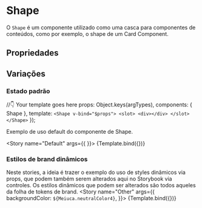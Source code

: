 

<Meta title="BaseComponents/Shape" component={Shape} />

# Shape
O `Shape` é um componente utilizado como uma casca para componentes de conteúdos, como por exemplo, o shape de um Card Component.
## Propriedades

<ArgsTable of={Shape} />

## Variações

### Estado padrão

   //👇 Your template goes here
     props: Object.keys(argTypes),
    components: { Shape },
    template: `
      <Shape v-bind="$props">
      <slot>
          <div></div>
        </slot>
      </Shape>
      `
    });


Exemplo de uso default do componente de Shape.

<Story 
  name="Default"
  args={{ 
  }}>
  {Template.bind({})}
</Story>

### Estilos de brand dinâmicos

Neste stories, a ideia é trazer o exemplo do uso de styles dinâmicos via props, 
que podem também serem alterados aqui no Storybook via controles.
Os estilos dinâmicos que podem ser alterados são todos aqueles da folha de tokens de brand.
<Story
  name="Other"
  args={{ 
    backgroundColor: `${Meiuca.neutralColor4}`,
  }}>
  {Template.bind({})}
</Story>